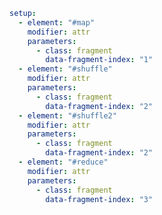 ```yaml { .animate src="img/MapReduce_lorem.svg"}
setup:
  - element: "#map"
    modifier: attr
    parameters:
      - class: fragment
        data-fragment-index: "1"
  - element: "#shuffle"
    modifier: attr
    parameters:
      - class: fragment
        data-fragment-index: "2"
  - element: "#shuffle2"
    modifier: attr
    parameters:
      - class: fragment
        data-fragment-index: "2"
  - element: "#reduce"
    modifier: attr
    parameters:
      - class: fragment
        data-fragment-index: "3"
```